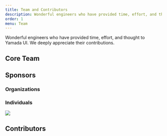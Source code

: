 ```yaml
---
title: Team and Contributors
description: Wonderful engineers who have provided time, effort, and thought to Yamada UI.
order: 1
menu: Team
---
```


Wonderful engineers who have provided time, effort, and thought to Yamada UI. We deeply appreciate their contributions.

## Core Team

<MemberContainer>
  <Member
    name="Hirotomo Yamada"
    src="https://avatars.githubusercontent.com/u/84060430?v=4"
    github="https://github.com/hirotomoyamada"
    twitter="https://twitter.com/hirotomoyamada"
    description="Developer of Yamada UI. Designer, design system and UI engineer."
  />
</MemberContainer>

## Sponsors

### Organizations

### Individuals

<a href="https://opencollective.com/yamada-ui">
  <img src="https://opencollective.com/yamada-ui/individuals.svg?width=890" />
</a>

## Contributors

<Contributors />
